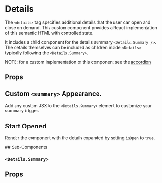 
<Meta of={Stories} />

# Details

The `<details>` tag specifies additional details that the user can open and close on demand. This custom component
provides a React implementation of this semantic HTML with controlled state.

It includes a child component for the details summary `<Details.Summary />`. The details themselves can be included as children
inside `<Details>` typically following the `<Details.Summary>`.

NOTE: for a custom implementation of this component see the [accordion](/?path=/story/components-accordion-overview--default-story)

<Canvas withSource="open" of={Stories.BasicUsage} />

## Props

<ArgsTable of={Details} />

## Custom `<summary>` Appearance.

Add any custom JSX to the `<Details.Summary>` element to customize your summary trigger.

<Canvas withSource="open" of={Stories.CustomSummary} />

## Start Opened

Render the component with the details expanded by setting `isOpen` to `true`.

<Canvas withSource="open" of={Stories.Opened} />
## Sub-Components

### `<Details.Summary>`

## Props

<ArgsTable of={DetailsSummary} />
